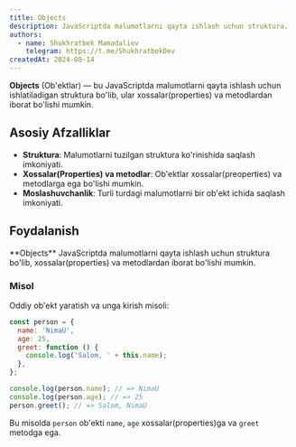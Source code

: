 ```yaml
---
title: Objects
description: JavaScriptda malumotlarni qayta ishlash uchun struktura.
authors:
  - name: Shukhratbek Mamadaliev
    telegram: https://t.me/ShukhratbekDev
createdAt: 2024-08-14
---
```


**Objects** (Ob'ektlar) — bu JavaScriptda malumotlarni qayta ishlash uchun ishlatiladigan struktura bo'lib, ular xossalar(properties) va metodlardan iborat bo'lishi mumkin.

## Asosiy Afzalliklar

- **Struktura**: Malumotlarni tuzilgan struktura ko'rinishida saqlash imkoniyati.
- **Xossalar(Properties) va metodlar**: Ob'ektlar xossalar(preoperties) va metodlarga ega bo'lishi mumkin.
- **Moslashuvchanlik**: Turli turdagi malumotlarni bir ob'ekt ichida saqlash imkoniyati.

## Foydalanish

<Callout>
  **Objects** JavaScriptda malumotlarni qayta ishlash uchun struktura bo'lib, xossalar(properties) va metodlardan iborat
  bo'lishi mumkin.
</Callout>

### Misol

Oddiy ob'ekt yaratish va unga kirish misoli:

```js
const person = {
  name: 'NimaU',
  age: 25,
  greet: function () {
    console.log('Salom, ' + this.name);
  },
};

console.log(person.name); // => NimaU
console.log(person.age); // => 25
person.greet(); // => Salom, NimaU
```

Bu misolda `person` ob'ekti `name`, `age` xossalar(properties)ga va `greet` metodga ega.
